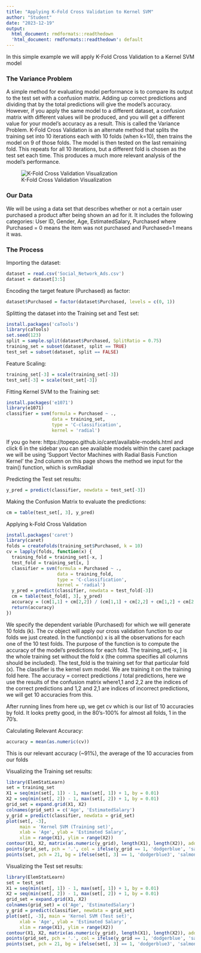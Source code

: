 ```yaml
---
title: "Applying K-Fold Cross Validation to Kernel SVM"
author: "Student"
date: "2023-12-19"
output:
  html_document: rmdformats::readthedown
  'html_document: rmdformats::readthedown': default
---
```

In this simple example we will apply K-Fold Cross Validation to a Kernel SVM model

### The Variance Problem
A simple method for evaluating model performance is to compare its output to the test set with a confusion matrix. Adding up correct predictions and dividing that by the total predictions will give the model's accuracy. However, if you apply the same model to a different dataset, a confusion matrix with different values will be produced, and you will get a different value for your model's accuracy as a result. This is called the Variance Problem. K-Fold Cross Validation is an alternate method that splits the training set into 10 iterations each with 10 folds (when k=10), then trains the model on 9 of those folds. The model is then tested on the last remaining fold. This repeats for all 10 iterations, but a different fold is chosen as the test set each time. This produces a much more relevant analysis of the model's performance.

![K-Fold Cross Validation Visualization](main/docs/assets/KFold Cross Validation.png)

### Our Data
We will be using a data set that describes whether or not a certain user purchased a product after being shown an ad for it. It includes the following categories: User ID, Gender, Age, EstimatedSalary, Purchased where Purchased = 0 means the item was not purchased and Purchased=1 means it was. 

### The Process
Importing the dataset:
```r
dataset = read.csv('Social_Network_Ads.csv')
dataset = dataset[3:5]
```

Encoding the target feature (Purchased) as factor:
```r
dataset$Purchased = factor(dataset$Purchased, levels = c(0, 1))
```

Splitting the dataset into the Training set and Test set:
```r
install.packages('caTools')
library(caTools)
set.seed(123)
split = sample.split(dataset$Purchased, SplitRatio = 0.75)
training_set = subset(dataset, split == TRUE)
test_set = subset(dataset, split == FALSE)
```

Feature Scaling:
```r
training_set[-3] = scale(training_set[-3])
test_set[-3] = scale(test_set[-3])
```

Fitting Kernel SVM to the Training set:
```r
install.packages('e1071')
library(e1071)
classifier = svm(formula = Purchased ~ .,
                 data = training_set,
                 type = 'C-classification',
                 kernel = 'radial')
```
If you go here: https://topepo.github.io/caret/available-models.html and click 6 in the sidebar you can see available models within the caret package we will be using 'Support Vector Machines with Radial Basis Function Kernel' the 2nd column on this page shows the method we input for the train() function, which is svmRadial

Predicting the Test set results:
```r
y_pred = predict(classifier, newdata = test_set[-3])
```

Making the Confusion Matrix to evaluate the predictions:
```r
cm = table(test_set[, 3], y_pred)
```

Applying k-Fold Cross Validation
```r
install.packages('caret')
library(caret)
folds = createFolds(training_set$Purchased, k = 10)
cv = lapply(folds, function(x) {
  training_fold = training_set[-x, ]
  test_fold = training_set[x, ]
  classifier = svm(formula = Purchased ~ .,
                   data = training_fold,
                   type = 'C-classification',
                   kernel = 'radial')
  y_pred = predict(classifier, newdata = test_fold[-3])
  cm = table(test_fold[, 3], y_pred)
  accuracy = (cm[1,1] + cm[2,2]) / (cm[1,1] + cm[2,2] + cm[1,2] + cm[2,1])
  return(accuracy)
})
```
We specify the dependent variable (Purchased) for which we will generate 10 folds (k). The cv object will apply our cross validation function to our folds we just created. In the function(x) x is all the observations for each one of the 10 test folds. The purpose of the function is to compute the accuracy of the model's predictions for each fold. The training_set[-x, ] is the whole training set without the fold x (the comma specifies all columns should be included). The test_fold is the training set for that particular fold (x). The classifier is the kernel svm model. We are training it on the training fold here. The accuracy = correct predictions / total predictions, here we use the results of the confusion matrix where1,1 and 2,2 are the indices of the correct predictions and 1,2 and 2,1 are indices of incorrect predictions, we will get 10 accuracies from this.


After running lines from here up, we get cv which is our list of 10 accuracies by fold.
It looks pretty good, in the 80's-100% for almost all folds, 1 in the 70's.

Calculating Relevant Accuracy:
```r
accuracy = mean(as.numeric(cv))
```
This is our relevant accuracy (~91%), the average of the 10 accuracies from our folds

Visualizing the Training set results:
```r
library(ElemStatLearn)
set = training_set
X1 = seq(min(set[, 1]) - 1, max(set[, 1]) + 1, by = 0.01)
X2 = seq(min(set[, 2]) - 1, max(set[, 2]) + 1, by = 0.01)
grid_set = expand.grid(X1, X2)
colnames(grid_set) = c('Age', 'EstimatedSalary')
y_grid = predict(classifier, newdata = grid_set)
plot(set[, -3],
     main = 'Kernel SVM (Training set)',
     xlab = 'Age', ylab = 'Estimated Salary',
     xlim = range(X1), ylim = range(X2))
contour(X1, X2, matrix(as.numeric(y_grid), length(X1), length(X2)), add = TRUE)
points(grid_set, pch = '.', col = ifelse(y_grid == 1, 'dodgerblue', 'salmon'))
points(set, pch = 21, bg = ifelse(set[, 3] == 1, 'dodgerblue3', 'salmon3'))
```

Visualizing the Test set results:
```r
library(ElemStatLearn)
set = test_set
X1 = seq(min(set[, 1]) - 1, max(set[, 1]) + 1, by = 0.01)
X2 = seq(min(set[, 2]) - 1, max(set[, 2]) + 1, by = 0.01)
grid_set = expand.grid(X1, X2)
colnames(grid_set) = c('Age', 'EstimatedSalary')
y_grid = predict(classifier, newdata = grid_set)
plot(set[, -3], main = 'Kernel SVM (Test set)',
     xlab = 'Age', ylab = 'Estimated Salary',
     xlim = range(X1), ylim = range(X2))
contour(X1, X2, matrix(as.numeric(y_grid), length(X1), length(X2)), add = TRUE)
points(grid_set, pch = '.', col = ifelse(y_grid == 1, 'dodgerblue', 'salmon'))
points(set, pch = 21, bg = ifelse(set[, 3] == 1, 'dodgerblue3', 'salmon3'))
```
